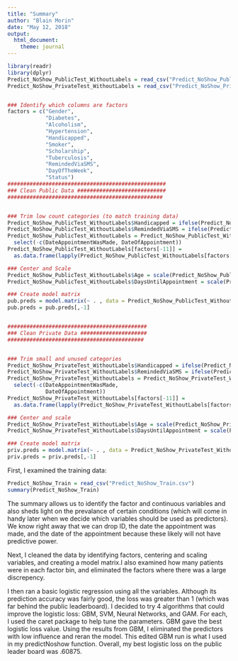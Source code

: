 ```yaml
---
title: "Summary"
author: "Blain Morin"
date: "May 12, 2018"
output: 
  html_document:
    theme: journal
---
```


```r
library(readr)
library(dplyr)
Predict_NoShow_PublicTest_WithoutLabels = read_csv("Predict_NoShow_PublicTest_WithoutLabels.csv")
Predict_NoShow_PrivateTest_WithoutLabels = read_csv("Predict_NoShow_PrivateTest_WithoutLabels.csv")


### Identify which columns are factors
factors = c("Gender",
            "Diabetes",
            "Alcoholism",
            "Hypertension",
            "Handicapped",
            "Smoker",
            "Scholarship",
            "Tuberculosis",
            "RemindedViaSMS",
            "DayOfTheWeek",
            "Status")
##################################################
### Clean Public Data ############################
#################################################


### Trim low count categories (to match training data)
Predict_NoShow_PublicTest_WithoutLabels$Handicapped = ifelse(Predict_NoShow_PublicTest_WithoutLabels$Handicapped >= 1, 1, 0)
Predict_NoShow_PublicTest_WithoutLabels$RemindedViaSMS = ifelse(Predict_NoShow_PublicTest_WithoutLabels$RemindedViaSMS >= 1, 1, 0)
Predict_NoShow_PublicTest_WithoutLabels = Predict_NoShow_PublicTest_WithoutLabels %>%
  select(-c(DateAppointmentWasMade, DateOfAppointment))
Predict_NoShow_PublicTest_WithoutLabels[factors[-11]] =
  as.data.frame(lapply(Predict_NoShow_PublicTest_WithoutLabels[factors[-11]], factor))

### Center and Scale
Predict_NoShow_PublicTest_WithoutLabels$Age = scale(Predict_NoShow_PublicTest_WithoutLabels$Age)
Predict_NoShow_PublicTest_WithoutLabels$DaysUntilAppointment = scale(Predict_NoShow_PublicTest_WithoutLabels$DaysUntilAppointment)

### Create model matrix
pub.preds = model.matrix(~ . , data = Predict_NoShow_PublicTest_WithoutLabels)
pub.preds = pub.preds[,-1]


############################################
### Clean Private Data #####################
###########################################


### Trim small and unused categories
Predict_NoShow_PrivateTest_WithoutLabels$Handicapped = ifelse(Predict_NoShow_PrivateTest_WithoutLabels$Handicapped >= 1, 1, 0)
Predict_NoShow_PrivateTest_WithoutLabels$RemindedViaSMS = ifelse(Predict_NoShow_PrivateTest_WithoutLabels$RemindedViaSMS >= 1, 1, 0)
Predict_NoShow_PrivateTest_WithoutLabels = Predict_NoShow_PrivateTest_WithoutLabels %>%
  select(-c(DateAppointmentWasMade,
            DateOfAppointment))
Predict_NoShow_PrivateTest_WithoutLabels[factors[-11]] =
  as.data.frame(lapply(Predict_NoShow_PrivateTest_WithoutLabels[factors[-11]], factor))

### Center and scale
Predict_NoShow_PrivateTest_WithoutLabels$Age = scale(Predict_NoShow_PrivateTest_WithoutLabels$Age)
Predict_NoShow_PrivateTest_WithoutLabels$DaysUntilAppointment = scale(Predict_NoShow_PrivateTest_WithoutLabels$DaysUntilAppointment)

### Create model matrix
priv.preds = model.matrix(~ . , data = Predict_NoShow_PrivateTest_WithoutLabels)
priv.preds = priv.preds[,-1]

```

First, I examined the training data:

```r

Predict_NoShow_Train = read_csv("Predict_NoShow_Train.csv")
summary(Predict_NoShow_Train)

```


The summary allows us to identify the factor and continuous variables and also sheds light on the prevalance of certain conditions (which will come in handy later when we decide which variables should be used as predictors). We know right away that we can drop ID, the date the appointment was made, and the date of the appointment because these likely will not have predictive power. 

Next, I cleaned the data by identifying factors, centering and scaling variables, and creating a model matrix.I also examined how many patients were in each factor bin, and eliminated the factors where there was a large discrepency.

I then ran a basic logistic regression using all the variables. Although its prediction accuracy was fairly good, the loss was greater than 1 (which was far behind the public leaderboard). I decided to try 4 algorithms that could improve the logistic loss: GBM, SVM, Neural Networks, and GAM. For each, I used the caret package to help tune the parameters. GBM gave the best logistic loss value. Using the results from GBM, I eliminated the predictors with low influence and reran the model. This edited GBM run is what I used in my predictNoshow function. Overall, my best logistic loss on the public leader board was .60875.
